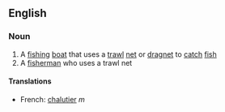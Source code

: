 ==English==
===Noun===
# A [[fishing]] [[boat]] that uses a [[trawl]] [[net]] or [[dragnet]] to [[catch]] [[fish]]
# A [[fisherman]] who uses a trawl net
====Translations====
*French: [[chalutier]] ''m''